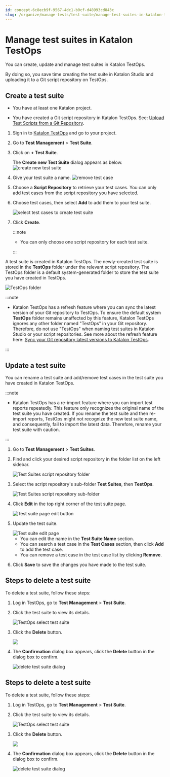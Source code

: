 ```yaml
---
id: concept-6c8ecb9f-9567-4dc1-b0cf-d48993cd843c
slug: /organize/manage-tests/test-suite/manage-test-suites-in-katalon-testops
---
```


# Manage test suites in Katalon TestOps

You can create, update and manage test suites in Katalon TestOps.

By doing so, you save time creating the test suite in Katalon Studio and uploading it to a Git script repository on TestOps.

## Create a test suite

-   You have at least one Katalon project.

-   You have created a Git script repository in Katalon TestOps. See: [Upload Test Scripts from a Git Repository](/organize/upload-test-scripts-from-a-git-repository/upload-test-scripts-from-the-git-repository-to-testops).


1.  Sign in to [Katalon TestOps](https://testops.katalon.io/login) and go to your project.

2.  Go to **Test Management** &gt; **Test Suite**.

3.  Click on **+ Test Suite**.

    The **Create new Test Suite** dialog appears as below. <img src="/doc_images/Documents/Organize/Manage_Tests/Test_suite/manage-test-suite-in-TestOps/image/TestOps-create-new-test-suite-dialog.png" alt="create new test suite" />

4.  Give your test suite a name. <img src="/doc_images/Documents/Organize/Manage_Tests/Test_suite/manage-test-suite-in-TestOps/image/TestOps-remove-test-case.png" width={600} alt="remove test case" />

5.  Choose a **Script Repository** to retrieve your test cases. You can only add test cases from the script repository you have selected.

6.  Choose test cases, then select **Add** to add them to your test suite.

    <img src="/doc_images/Documents/Organize/Manage_Tests/Test_suite/manage-test-suite-in-TestOps/image/TO-Create_test_suite-_select_test_cases.png" width={500} alt="select test cases to create test suite" />

7.  Click **Create**.

    
    :::note

    -   You can only choose one script repository for each test suite.

    :::


A test suite is created in Katalon TestOps. The newly-created test suite is stored in the **TestOps** folder under the relevant script repository. The TestOps folder is a default system-generated folder to store the test suite you have created in TestOps.

<img src="/doc_images/Documents/Organize/Manage_Tests/Test_suite/manage-test-suite-in-TestOps/image/TestOps-default-TESTOPS-folder.png" alt="TestOps folder" />


:::note

-   Katalon TestOps has a refresh feature where you can sync the latest version of your Git repository to TestOps. To ensure the default system **TestOps** folder remains unaffected by this feature, Katalon TestOps ignores any other folder named "TestOps" in your Git repository. Therefore, do not use "TestOps" when naming test suites in Katalon Studio or your script repositories. See more about the refresh feature here: [Sync your Git repository latest versions to Katalon TestOps](/organize/upload-test-scripts-from-a-git-repository/upload-test-scripts-from-the-git-repository-to-testops#).

:::

## Update a test suite

You can rename a test suite and add/remove test cases in the test suite you have created in Katalon TestOps.


:::note

-   Katalon TestOps has a re-import feature where you can import test reports repeatedly. This feature only recognizes the original name of the test suite you have created. If you rename the test suite and then re-import reports, TestOps might not recognize the new test suite name, and consequently, fail to import the latest data. Therefore, rename your test suite with caution.


:::

1.  Go to **Test Management** &gt; **Test Suites**.

2.  Find and click your desired script repository in the folder list on the left sidebar.

    <img src="/doc_images/Documents/Organize/Manage_Tests/Test_suite/manage-test-suite-in-TestOps/image/TestOps_test_suites_script_repository_folder.png" width={600} alt="Test Suites script repository folder" />

3.  Select the script repository's sub-folder **Test Suites**, then **TestOps**.

    <img src="/doc_images/Documents/Organize/Manage_Tests/Test_suite/manage-test-suite-in-TestOps/image/TestOps_test_suites_script_repository_subfolder.png" alt="Test Suites script repository sub-folder" />

4.  Click **Edit** in the top right corner of the test suite page.

    <img src="/doc_images/Documents/Organize/Manage_Tests/Test_suite/manage-test-suite-in-TestOps/image/TestOps_test_suite_page.png" alt="Test suite page edit button" />

5.  Update the test suite.

    <img src="/doc_images/Documents/Organize/Manage_Tests/Test_suite/manage-test-suite-in-TestOps/image/TestOps_-_test_suite_edit_page.png" alt="Test suite edit page" />

    -   You can edit the name in the **Test Suite Name** section.
    -   You can search a test case in the **Test Cases** section, then click **Add** to add the test case.
    -   You can remove a test case in the test case list by clicking **Remove**.
6.  Click **Save** to save the changes you have made to the test suite.


## Steps to delete a test suite

To delete a test suite, follow these steps:

1.  Log in TestOps, go to **Test Management** &gt; **Test Suite**.

2.  Click the test suite to view its details.

    <img src="/doc_images/Documents/Organize/Manage_Tests/Test_suite/manage-test-suite-in-TestOps/image/TestOps_select_test_suite.png" alt="TestOps select test suite" />

3.  Click the **Delete** button.

    <img src="/doc_images/Documents/Organize/Manage_Tests/Test_suite/manage-test-suite-in-TestOps/image/TestOps_test_suite_display.png" />

4.  The **Confirmation** dialog box appears, click the **Delete** button in the dialog box to confirm.

    <img src="/doc_images/Documents/Organize/Manage_Tests/Test_suite/manage-test-suite-in-TestOps/image/TestOps_delete_test_suite_dialog.png" alt="delete test suite dialog" />


## Steps to delete a test suite

To delete a test suite, follow these steps:

1.  Log in TestOps, go to **Test Management** &gt; **Test Suite**.

2.  Click the test suite to view its details.

    <img src="/doc_images/Documents/Organize/Manage_Tests/Test_suite/manage-test-suite-in-TestOps/image/TestOps_select_test_suite.png" alt="TestOps select test suite" />

3.  Click the **Delete** button.

    <img src="/doc_images/Documents/Organize/Manage_Tests/Test_suite/manage-test-suite-in-TestOps/image/TestOps_test_suite_display.png" />

4.  The **Confirmation** dialog box appears, click the **Delete** button in the dialog box to confirm.

    <img src="/doc_images/Documents/Organize/Manage_Tests/Test_suite/manage-test-suite-in-TestOps/image/TestOps_delete_test_suite_dialog.png" alt="delete test suite dialog" />